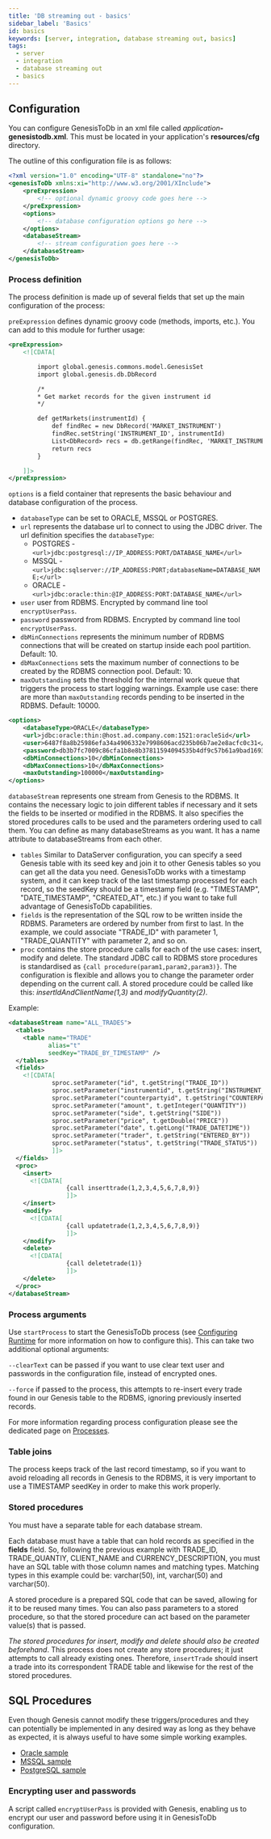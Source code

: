```yaml
---
title: 'DB streaming out - basics'
sidebar_label: 'Basics'
id: basics
keywords: [server, integration, database streaming out, basics]
tags:
  - server
  - integration
  - database streaming out
  - basics
---
```


## Configuration

You can configure GenesisToDb in an xml file called _application_**-genesistodb.xml**. This must be located in your application's **resources/cfg** directory.

The outline of this configuration file is as follows:

```xml
<?xml version="1.0" encoding="UTF-8" standalone="no"?>
<genesisToDb xmlns:xi="http://www.w3.org/2001/XInclude">
    <preExpression>
        <!-- optional dynamic groovy code goes here -->
    </preExpression>
    <options>
        <!-- database configuration options go here -->
    </options>
    <databaseStream>
        <!-- stream configuration goes here -->
    </databaseStream>
</genesisToDb>
```

### Process definition

The process definition is made up of several fields that set up the main configuration of the process:

`preExpression` defines dynamic groovy code (methods, imports, etc.). You can add to this module for further usage:

```xml
<preExpression>
    <![CDATA[

        import global.genesis.commons.model.GenesisSet
        import global.genesis.db.DbRecord

        /*
        * Get market records for the given instrument id
        */

        def getMarkets(instrumentId) {
            def findRec = new DbRecord('MARKET_INSTRUMENT')
            findRec.setString('INSTRUMENT_ID', instrumentId)
            List<DbRecord> recs = db.getRange(findRec, 'MARKET_INSTRUMENT_BY_INSTRUMENT_ID_MARKET_ID').get()
            return recs
        }

    ]]>
</preExpression>
```

`options` is a field container that represents the basic behaviour and database configuration of the process.

* `databaseType` can be set to ORACLE, MSSQL or POSTGRES.
* `url` represents the database url to connect to using the JDBC driver. The url definition specifies the `databaseType`:
    * POSTGRES - `<url>jdbc:postgresql://IP_ADDRESS:PORT/DATABASE_NAME</url>`
    * MSSQL - `<url>jdbc:sqlserver://IP_ADDRESS:PORT;databaseName=DATABASE_NAME;</url>`
    * ORACLE - `<url>jdbc:oracle:thin:@IP_ADDRESS:PORT:DATABASE_NAME</url>`
* `user` user from RDBMS. Encrypted by command line tool `encryptUserPass`.
* `password` password from RDBMS. Encrypted by command line tool `encryptUserPass`.
* `dbMinConnections` represents the minimum number of RDBMS connections that will be created on startup inside each pool partition. Default: 10.
* `dbMaxConnections` sets the maximum number of connections to be created by the RDBMS connection pool. Default: 10.
* `maxOutstanding` sets the threshold for the internal work queue that triggers the process to start logging warnings. Example use case: there are more than `maxOutstanding` records pending to be inserted in the RDBMS. Default: 10000.

```xml
<options>
    <databaseType>ORACLE</databaseType>
    <url>jdbc:oracle:thin:@host.ad.company.com:1521:oracleSid</url>
    <user>6487f8a8b25986efa34a4906332e7998606acd235b06b7ae2e8acfc0c31</user>
    <password>db3b7fc7009c86cfa1b8e8b37811594094535b4df9c57b61a9bad169332e1f7c</password>
    <dbMinConnections>10</dbMinConnections>
    <dbMaxConnections>10</dbMaxConnections>
    <maxOutstanding>100000</maxOutstanding>
</options>
```

`databaseStream` represents one stream from Genesis to the RDBMS. It contains the necessary logic to join different tables if necessary and it sets the fields to be inserted or modified in the RDBMS. It also specifies the stored procedures calls to be used and the parameters ordering used to call them. You can define as many databaseStreams as you want. It has a name attribute to databaseStreams from each other.

* `tables` Similar to DataServer configuration, you can specify a seed Genesis table with its seed key and join it to other Genesis tables so you can get all the data you need. GenesisToDb works with a timestamp system, and it can keep track of the last timestamp processed for each record, so the seedKey should be a timestamp field (e.g. "TIMESTAMP", "DATE_TIMESTAMP", "CREATED_AT", etc.) if you want to take full advantage of GenesisToDb capabilities.
* `fields` is the representation of the SQL row to be written inside the RDBMS. Parameters are ordered by number from first to last. In the example, we could associate "TRADE_ID" with parameter 1, "TRADE_QUANTITY" with parameter 2, and so on.
* `proc` contains the store procedure calls for each of the use cases: insert, modify and delete. The standard JDBC call to RDBMS store procedures is standardised as `{call procedure(param1,param2,param3)}`. The configuration is flexible and allows you to change the parameter order depending on the current call. A stored procedure could be called like this: _insertIdAndClientName(1,3)_ and _modifyQuantity(2)_.

Example:

```xml
<databaseStream name="ALL_TRADES">
  <tables>
    <table name="TRADE"
           alias="t"
           seedKey="TRADE_BY_TIMESTAMP" />
  </tables>
  <fields>
    <![CDATA[
            sproc.setParameter("id", t.getString("TRADE_ID"))
            sproc.setParameter("instrumentid", t.getString("INSTRUMENT_ID"))
            sproc.setParameter("counterpartyid", t.getString("COUNTERPARTY_ID"))
            sproc.setParameter("amount", t.getInteger("QUANTITY"))
            sproc.setParameter("side", t.getString("SIDE"))
            sproc.setParameter("price", t.getDouble("PRICE"))
            sproc.setParameter("date", t.getLong("TRADE_DATETIME"))
            sproc.setParameter("trader", t.getString("ENTERED_BY"))
            sproc.setParameter("status", t.getString("TRADE_STATUS"))
            ]]>
  </fields>
  <proc>
    <insert>
      <![CDATA[
                {call inserttrade(1,2,3,4,5,6,7,8,9)}
                ]]>
    </insert>
    <modify>
      <![CDATA[
                {call updatetrade(1,2,3,4,5,6,7,8,9)}
                ]]>
    </modify>
    <delete>
      <![CDATA[
                {call deletetrade(1)}
                ]]>
    </delete>
  </proc>
</databaseStream>
```

### Process arguments

Use `startProcess` to start the GenesisToDb process (see [Configuring Runtime](../../../../server/integration/database-streaming-out/configuring-runtime/) for more information on how to configure this). This can take two additional optional arguments:

`--clearText` can be passed if you want to use clear text user and passwords in the configuration file, instead of encrypted ones.

`--force` if passed to the process, this  attempts to re-insert every trade found in our Genesis table to the RDBMS, ignoring previously inserted records.

For more information regarding process configuration please see the dedicated page on [Processes](../../../../server/configuring-runtime/processes).

### Table joins

The process keeps track of the last record timestamp, so if you want to avoid reloading all records in Genesis to the RDBMS, it is very important to use a TIMESTAMP seedKey in order to make this work properly.

### Stored procedures

You must have a separate table for each database stream.

Each database must have a table that can hold records as specified in the **fields** field. So, following the previous example with TRADE_ID, TRADE_QUANTIY, CLIENT_NAME and CURRENCY_DESCRIPTION, you must have an SQL table with those column names and matching types. Matching types in this example could be: varchar(50), int, varchar(50) and varchar(50).

A stored procedure is a prepared SQL code that can be saved, allowing for it to be reused many times. You can also pass parameters to a stored procedure, so that the stored procedure can act based on the parameter value(s) that is passed.

_The stored procedures for insert, modify and delete should also be created beforehand_. This process does not create any store procedures; it just attempts to call already existing ones. Therefore, `insertTrade` should insert a trade into its correspondent TRADE table and likewise for the rest of the stored procedures.

## SQL Procedures

Even though Genesis cannot modify these triggers/procedures and they can potentially be implemented in any desired way as long as they behave as expected, it is always useful to have some simple working examples.

* [Oracle sample](../../../../server/integration/database-streaming-out/examples/#oracle-sample)
* [MSSQL sample](../../../../server/integration/database-streaming-out/examples/#mssql-sample)
* [PostgreSQL sample](../../../../server/integration/database-streaming-out/examples/#postgresql-sample)

### Encrypting user and passwords

A script called `encryptUserPass` is provided with Genesis, enabling us to encrypt our user and password before using it in GenesisToDb configuration.